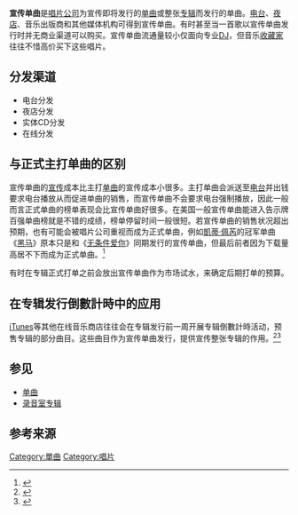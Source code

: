 {{NoteTA
|G1=Music
}}

'''宣传单曲'''是[[唱片公司|唱片公司]]为宣传即将发行的[[单曲|单曲]]或整张[[专辑|专辑]]而发行的单曲。[[电台|电台]]、[[夜店|夜店]]、音乐出版商和其他媒体机构可得到宣传单曲。有时甚至当一首歌以宣传单曲发行时并无商业渠道可以购买。宣传单曲流通量较小仅面向专业[[DJ|DJ]]，但音乐[[收藏家|收藏家]]往往不惜高价买下这些唱片。

==分发渠道==
*电台分发
*夜店分发
*实体CD分发
*在线分发

==与正式主打单曲的区别==
宣传单曲的[[宣传|宣传]]成本比主打[[单曲|单曲]]的宣传成本小很多。主打单曲会派送至[[电台|电台]]并出钱要求电台播放从而促进单曲的销售，而宣传单曲不会要求电台强制播放，因此一般而言正式单曲的榜单表现会比宣传单曲好很多。在美国一般宣传单曲能进入告示牌百强单曲榜就是不错的成绩，榜单停留时间一般很短。若宣传单曲的销售状况超出预期，也有可能会被唱片公司重视而成为正式单曲，例如[[凯蒂·佩里|凱蒂·佩芮]]的冠军单曲《[[黑马_(歌曲)|黑马]]》原本只是和《[[无条件爱你|无条件爱你]]》同期发行的宣传单曲，但最后前者因为下载量高居不下而成为正式单曲。<ref name="plaympe">{{cite web |url=http://daily.plaympe.com/katy-perry-feat-juicy-j-dark-horse-2/ |title=Katy Perry feat. Juicy J – Dark Horse |publisher=Play MPE. Destiny Media Technologies |date=2013-12-17 |accessdate=2013-12-18 |archive-url=https://archive.is/20131218094416/http://daily.plaympe.com/katy-perry-feat-juicy-j-dark-horse-2/ |archive-date=2013-12-18 |dead-url=yes }}</ref>

有时在专辑正式打单之前会放出宣传单曲作为市场试水，来确定后期打单的预算。

==在专辑发行倒數計時中的应用==
[[iTunes|iTunes]]等其他在线音乐商店往往会在专辑发行前一周开展专辑倒數計時活动，预售专辑的部分曲目。这些曲目作为宣传单曲发行，提供宣传整张专辑的作用。<ref>{{cite web|url=http://top40.about.com/b/2010/11/17/black-eyed-peas-release-do-it-like-this-announce-single-a-week-until-the-beginning.htm|title=Black Eyed Peas Release "Do It Like This" - Announce Single a Week Until The Beginning|author=|first=Bill|last=Lamb|date=2010-11-17|accessdate=2-4-2011|work=[[About.com|About.com]]|archive-date=2010-11-24|archive-url=https://web.archive.org/web/20101124152348/http://top40.about.com/b/2010/11/17/black-eyed-peas-release-do-it-like-this-announce-single-a-week-until-the-beginning.htm|dead-url=no}}</ref><ref>{{cite web|url=http://music.aol.com/blog/2010/11/30/black-eyed-peas-the-beginning-new-album/|title=Black Eyed Peas, 'The Beginning' -- New Album|author=AOL Music Staff|date=2010-11-30|accessdate=2-4-2011|work=[[AOL_Music|AOL Music]]|publisher=[[AOL|AOL inc.]]|deadurl=yes|archiveurl=https://web.archive.org/web/20110211034634/http://music.aol.com/blog/2010/11/30/black-eyed-peas-the-beginning-new-album/|archivedate=2011-02-11|df=}}</ref>

==参见==
{{Portal|音乐}}
*[[单曲|单曲]]
*[[录音室专辑|录音室专辑]]

==参考来源==
{{Reflist}}


[[Category:單曲|Category:單曲]]
[[Category:唱片|Category:唱片]]